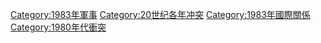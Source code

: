 {{cat topic in year| topic=衝突| year=1983}}
{{Commonscat|Conflicts in 1983}}

[[Category:1983年軍事|Category:1983年軍事]]
[[Category:20世纪各年冲突|Category:20世纪各年冲突]]
[[Category:1983年國際關係|Category:1983年國際關係]]
[[Category:1980年代衝突|Category:1980年代衝突]]